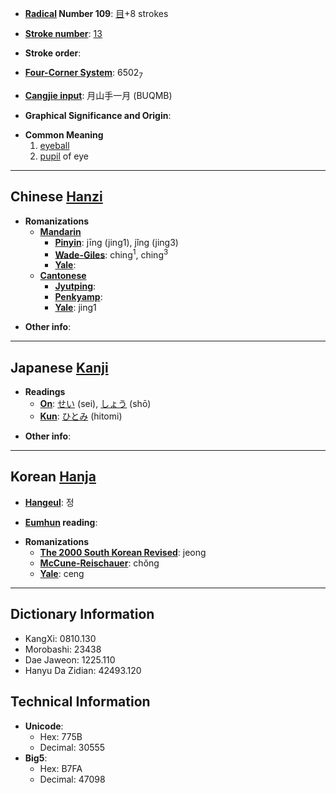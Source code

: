 * '''[[Wiktionary:Chinese radical index| Radical]] Number 109''': [[Wiktionary:Chinese radical index 目|目]]+8 strokes

* '''[[Wiktionary:Chinese total strokes index|Stroke number]]''': [[Wiktionary:Chinese total strokes index 13|13]]

* '''Stroke order''': 

* '''[[Wiktionary:Chinese four corner index|Four-Corner System]]''': 6502<sub>7</sub>

* '''[[Wiktionary:Chinese Cangjie index|Cangjie input]]''': 月山手一月 (BUQMB)

* '''Graphical Significance and Origin''': 

* '''Common Meaning'''
*#[[eyeball]]
*# [[pupil]] of eye

----

== Chinese [[Hanzi]] ==

* '''Romanizations'''
** '''[[Mandarin]]'''
*** '''[[Pinyin]]''': jīng (jing1), jǐng (jing3)
*** '''[[Wade-Giles]]''': ching<sup>1</sup>, ching<sup>3</sup>
*** '''[[Yale]]''': 
** '''[[Cantonese]]'''
*** '''[[Jyutping]]''':
*** '''[[Penkyamp]]''': 
*** '''[[Yale]]''': jing1

* '''Other info''': 

----

== Japanese [[Kanji]] ==

* '''Readings'''
** '''[[On]]''': [[せい]] (sei), [[しょう]] (shō)
** '''[[Kun]]''': [[ひとみ]] (hitomi)

* '''Other info''':  

----

== Korean [[Hanja]] ==

* '''[[Hangeul]]''': 정

* '''[[Eumhun]] reading''': 

* '''Romanizations'''
** '''[[The 2000 South Korean Revised Romanization|The 2000 South Korean Revised]]''': jeong
** '''[[McCune-Reischauer]]''': chŏng
** '''[[Yale]]''': ceng

----

== Dictionary Information ==

* KangXi: 0810.130
* Morobashi: 23438
* Dae Jaweon: 1225.110
* Hanyu Da Zidian: 42493.120

== Technical Information ==

* '''Unicode''':
** Hex: 775B
** Decimal: 30555
* '''Big5''':
** Hex: B7FA
** Decimal: 47098